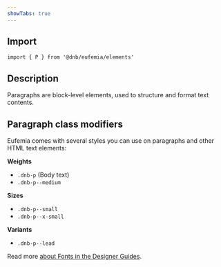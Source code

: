 ```yaml
---
showTabs: true
---
```


## Import

```tsx
import { P } from '@dnb/eufemia/elements'
```

## Description

Paragraphs are block-level elements, used to structure and format text contents.

## Paragraph class modifiers

Eufemia comes with several styles you can use on paragraphs and other HTML text elements:

**Weights**

- `.dnb-p` (Body text)
- `.dnb-p--medium`

**Sizes**

- `.dnb-p--small`
- `.dnb-p--x-small`

**Variants**

- `.dnb-p--lead`

Read more [about Fonts in the Designer Guides](/quickguide-designer/fonts/).
